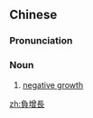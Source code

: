 {{also|负增长}}
==Chinese==
{{zh-forms|s=负增长|type=12}}

===Pronunciation===
{{zh-pron
|m=fùzēngzhǎng
|cat=n
}}

===Noun===
{{zh-noun}}

# [[negative growth]]

[[zh:負增長]]